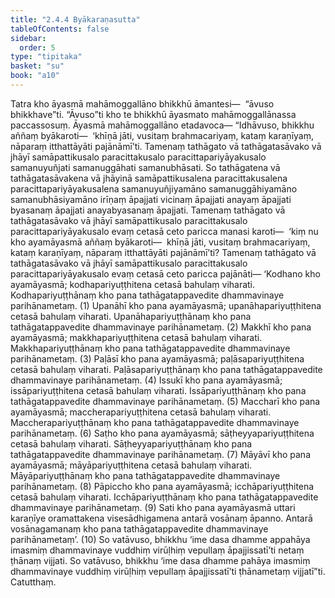 ```yaml
---
title: "2.4.4 Byākaraṇasutta"
tableOfContents: false
sidebar:
  order: 5
type: "tipitaka"
basket: "su"
book: "a10"
---
```



<DynamicBreadcrumb />

<Division number="84" book="a10">

<Paragraph number="642" book="a10">
Tatra kho āyasmā mahāmoggallāno bhikkhū āmantesi—  “āvuso bhikkhave”ti. “Āvuso”ti kho te bhikkhū āyasmato mahāmoggallānassa paccassosuṃ. Āyasmā mahāmoggallāno etadavoca—
</Paragraph>

<Paragraph number="643" book="a10">
“Idhāvuso, bhikkhu aññaṃ byākaroti—  ‘khīṇā jāti, vusitaṃ brahmacariyaṃ, kataṃ karaṇīyaṃ, nāparaṃ itthattāyāti pajānāmī’ti. Tamenaṃ tathāgato vā tathāgatasāvako vā jhāyī samāpattikusalo paracittakusalo paracittapariyāyakusalo samanuyuñjati samanuggāhati samanubhāsati. So tathāgatena vā tathāgatasāvakena vā jhāyinā samāpattikusalena paracittakusalena paracittapariyāyakusalena samanuyuñjiyamāno samanuggāhiyamāno samanubhāsiyamāno irīṇaṃ āpajjati vicinaṃ āpajjati anayaṃ āpajjati byasanaṃ āpajjati anayabyasanaṃ āpajjati.
</Paragraph>

<Paragraph number="644" book="a10">
Tamenaṃ tathāgato vā tathāgatasāvako vā jhāyī samāpattikusalo paracittakusalo paracittapariyāyakusalo evaṃ cetasā ceto paricca manasi karoti—  ‘kiṃ nu kho ayamāyasmā aññaṃ byākaroti—  khīṇā jāti, vusitaṃ brahmacariyaṃ, kataṃ karaṇīyaṃ, nāparaṃ itthattāyāti pajānāmī’ti?
</Paragraph>

<Paragraph number="645" book="a10">
Tamenaṃ tathāgato vā tathāgatasāvako vā jhāyī samāpattikusalo paracittakusalo paracittapariyāyakusalo evaṃ cetasā ceto paricca pajānāti—
</Paragraph>

<Paragraph number="646" book="a10">
‘Kodhano kho ayamāyasmā; kodhapariyuṭṭhitena cetasā bahulaṃ viharati. Kodhapariyuṭṭhānaṃ kho pana tathāgatappavedite dhammavinaye parihānametaṃ. (1)
</Paragraph>

<Paragraph number="647" book="a10">
Upanāhī kho pana ayamāyasmā; upanāhapariyuṭṭhitena cetasā bahulaṃ viharati. Upanāhapariyuṭṭhānaṃ kho pana tathāgatappavedite dhammavinaye parihānametaṃ. (2)
</Paragraph>

<Paragraph number="648" book="a10">
Makkhī kho pana ayamāyasmā; makkhapariyuṭṭhitena cetasā bahulaṃ viharati. Makkhapariyuṭṭhānaṃ kho pana tathāgatappavedite dhammavinaye parihānametaṃ. (3)
</Paragraph>

<Paragraph number="649" book="a10">
Paḷāsī kho pana ayamāyasmā; paḷāsapariyuṭṭhitena cetasā bahulaṃ viharati. Paḷāsapariyuṭṭhānaṃ kho pana tathāgatappavedite dhammavinaye parihānametaṃ. (4)
</Paragraph>

<Paragraph number="650" book="a10">
Issukī kho pana ayamāyasmā; issāpariyuṭṭhitena cetasā bahulaṃ viharati. Issāpariyuṭṭhānaṃ kho pana tathāgatappavedite dhammavinaye parihānametaṃ. (5)
</Paragraph>

<Paragraph number="651" book="a10">
Maccharī kho pana ayamāyasmā; maccherapariyuṭṭhitena cetasā bahulaṃ viharati. Maccherapariyuṭṭhānaṃ kho pana tathāgatappavedite dhammavinaye parihānametaṃ. (6)
</Paragraph>

<Paragraph number="652" book="a10">
Saṭho kho pana ayamāyasmā; sāṭheyyapariyuṭṭhitena cetasā bahulaṃ viharati. Sāṭheyyapariyuṭṭhānaṃ kho pana tathāgatappavedite dhammavinaye parihānametaṃ. (7)
</Paragraph>

<Paragraph number="653" book="a10">
Māyāvī kho pana ayamāyasmā; māyāpariyuṭṭhitena cetasā bahulaṃ viharati. Māyāpariyuṭṭhānaṃ kho pana tathāgatappavedite dhammavinaye parihānametaṃ. (8)
</Paragraph>

<Paragraph number="654" book="a10">
Pāpiccho kho pana ayamāyasmā; icchāpariyuṭṭhitena cetasā bahulaṃ viharati. Icchāpariyuṭṭhānaṃ kho pana tathāgatappavedite dhammavinaye parihānametaṃ. (9)
</Paragraph>

<Paragraph number="655" book="a10">
Sati kho pana ayamāyasmā uttari karaṇīye oramattakena visesādhigamena antarā vosānaṃ āpanno. Antarā vosānagamanaṃ kho pana tathāgatappavedite dhammavinaye parihānametaṃ’. (10)
</Paragraph>

<Paragraph number="656" book="a10">
So vatāvuso, bhikkhu ‘ime dasa dhamme appahāya imasmiṃ dhammavinaye vuddhiṃ virūḷhiṃ vepullaṃ āpajjissatī’ti netaṃ ṭhānaṃ vijjati. So vatāvuso, bhikkhu ‘ime dasa dhamme pahāya imasmiṃ dhammavinaye vuddhiṃ virūḷhiṃ vepullaṃ āpajjissatī’ti ṭhānametaṃ vijjatī”ti.

</Paragraph>
</Division>

<Paragraph number="657" type="center" book="a10">
Catutthaṃ.
</Paragraph>